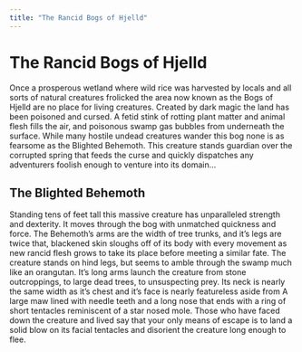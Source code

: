 ```yaml
---
title: "The Rancid Bogs of Hjelld"
---
```

# The Rancid Bogs of Hjelld

Once a prosperous wetland where wild rice was harvested by locals and all sorts of natural creatures frolicked the area now known as the Bogs of Hjelld are no place for living creatures. Created by dark magic the land has been poisoned and cursed. A fetid stink of rotting plant matter and animal flesh fills the air, and poisonous swamp gas bubbles from underneath the surface. While many hostile undead creatures wander this bog none is as fearsome as the Blighted Behemoth. This creature stands guardian over the corrupted spring that feeds the curse and quickly dispatches any adventurers foolish enough to venture into its domain...

## The Blighted Behemoth

Standing tens of feet tall this massive creature has unparalleled strength and dexterity. It moves through the bog with unmatched quickness and force. The Behemoth's arms are the width of tree trunks, and it's legs are twice that, blackened skin sloughs off of its body with every movement as new rancid flesh grows to take its place before meeting a similar fate. The creature stands on hind legs, but seems to amble through the swamp much like an orangutan. It's long arms launch the creature from stone outcroppings, to large dead trees, to unsuspecting prey. Its neck is nearly the same width as it's chest and it's face is nearly featureless aside from A large maw lined with needle teeth and a long nose that ends with a ring of short tentacles reminiscent of a star nosed mole. Those who have faced down the creature and lived say that your only means of escape is to land a solid blow on its facial tentacles and disorient the creature long enough to flee.